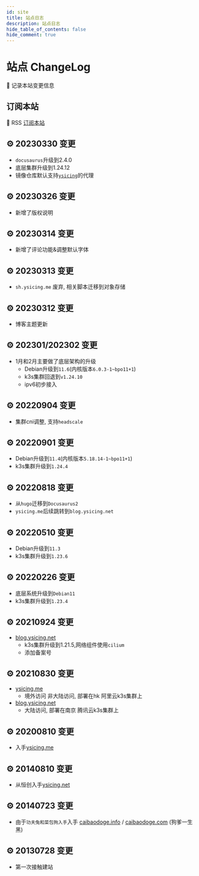 ```yaml
---
id: site
title: 站点日志
description: 站点日志
hide_table_of_contents: false
hide_comment: true
---
```



# 站点 ChangeLog

📒 记录本站变更信息

## 订阅本站

📢 RSS [订阅本站](https://feedly.com/i/subscription/feed/https://ysicing.me/rss.xml)

## ⚙ 20230330 变更

- `docusaurus`升级到2.4.0
- 底层集群升级到1.24.12
- 镜像仓库默认支持[`ysicing`](https://mirrors.ysicing.cloud/.help/ysicing.html)的代理

## ⚙ 20230326 变更

- 新增了版权说明

## ⚙ 20230314 变更

- 新增了评论功能&调整默认字体

## ⚙ 20230313 变更

- `sh.ysicing.me` 废弃, 相关脚本迁移到对象存储

## ⚙ 20230312 变更

- 博客主题更新

## ⚙ 202301/202302 变更

- 1月和2月主要做了底层架构的升级
  - Debian升级到`11.6`(内核版本`6.0.3-1~bpo11+1`)
  - k3s集群回退到`v1.24.10`
  - ipv6初步接入

## ⚙ 20220904 变更

- 集群cni调整, 支持`headscale`

## ⚙ 20220901 变更

- Debian升级到`11.4`(内核版本`5.18.14-1~bpo11+1`)
- k3s集群升级到`1.24.4`

## ⚙ 20220818 变更

- 从`hugo`迁移到`Docusaurus2`
- `ysicing.me`后续跳转到`blog.ysicing.net`

## ⚙ 20220510 变更

- Debian升级到`11.3`
- k3s集群升级到`1.23.6`

## ⚙ 20220226 变更

- 底层系统升级到`Debian11`
- k3s集群升级到`1.23.4`

## ⚙ 20210924 变更

- [blog.ysicing.net](https://blog.ysicing.net)
  - k3s集群升级到1.21.5,网络组件使用`cilium`
  - 添加备案号

## ⚙ 20210830 变更

- [ysicing.me](https://ysicing.me)
  - 境外访问 非大陆访问, 部署在hk 阿里云k3s集群上
- [blog.ysicing.net](https://blog.ysicing.net)
  - 大陆访问, 部署在南京 腾讯云k3s集群上

## ⚙ 20200810 变更

- 入手[ysicing.me](https://ysicing.me)

## ⚙ 20140810 变更

- 从恒创入手[ysicing.net](https://ysicing.net)

## ⚙ 20140723 变更

- 由于`功夫兔和菜包狗入手`入手 [caibaodoge.info](https://web.archive.org/web/20140723032513/http://caibaodoge.info/) / [caibaodoge.com](https://web.archive.org/web/20140721164653/http://caibaodoge.com/) (狗爹一生黑)

## ⚙ 20130728 变更

- 第一次接触建站
